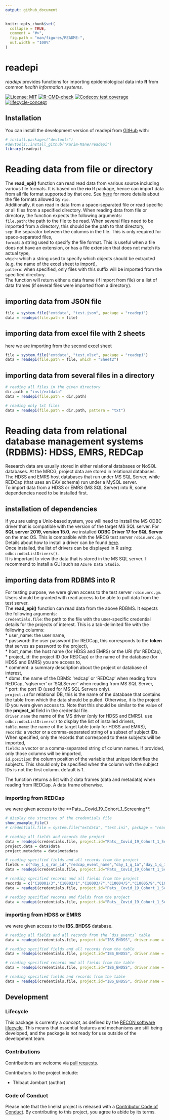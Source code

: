 ```yaml
---
output: github_document
---
```


<!-- README.md is generated from README.Rmd. Please edit that file -->

```r
knitr::opts_chunk$set(
  collapse = TRUE,
  comment = "#>",
  fig.path = "man/figures/README-",
  out.width = "100%"
)
```

# readepi

*readepi* provides functions for importing epidemiological data into __R__ from
common _health information systems_.

<!-- badges: start -->
[![License: MIT](https://img.shields.io/badge/License-MIT-yellow.svg)](https://opensource.org/licenses/MIT)
[![R-CMD-check](https://github.com/epiverse-trace/readepi/actions/workflows/R-CMD-check.yaml/badge.svg)](https://github.com/epiverse-trace/readepi/actions/workflows/R-CMD-check.yaml)
[![Codecov test coverage](https://codecov.io/gh/epiverse-trace/readepi/branch/main/graph/badge.svg)](https://app.codecov.io/gh/epiverse-trace/readepi?branch=main)
[![lifecycle-concept](https://raw.githubusercontent.com/reconverse/reconverse.github.io/master/images/badge-concept.svg)](https://www.reconverse.org/lifecycle.html#concept) 
<!-- badges: end -->


## Installation

You can install the development version of readepi from
[GitHub](https://github.com/) with:

```r
# install.packages("devtools")
#devtools::install_github("Karim-Mane/readepi")
library(readepi)
```

# Reading data from file or directory
The **read_epi()** function can read read data from various source including various file formats. It is based on the **rio** R package, hence can import data from all file format supported by that one. See [here](https://cran.r-project.org/web/packages/rio/vignettes/rio.html) for more details about the file formats allowed by `rio`.    
Additionally, it can read in data from a space-separated file or read specific or all files from a specified directory. When reading data from file or directory, the function expects the following arguments:    
`file.path`: the path to the file to be read. When several files need to be imported from a directory, this should be the path to that directory,      
`sep`: the separator between the columns in the file. This is only required for space-separated files,     
`format`: a string used to specify the file format. This is useful when a file does not have an extension, or has a file extension that does not match its actual type,      
`which`: which a string used to specify which objects should be extracted (e.g. the name of the excel sheet to import),     
`pattern`: when specified, only files with this suffix will be imported from the specified directory.    
The function will return either a data frame (if import from file) or a list of data frames (if several files were imported from a directory).    

## importing data from JSON file
```r
file = system.file("extdata", "test.json", package = "readepi")
data = readepi(file.path = file)
```

## importing data from excel file with 2 sheets
here we are importing from the second excel sheet
```r
file = system.file("extdata", "test.xlsx", package = "readepi")
data = readepi(file.path = file, which = "Sheet2")
```

## importing data from several files in a directory
```r
# reading all files in the given directory
dir.path = "inst/extdata"
data = readepi(file.path = dir.path)

# reading only txt files
data = readepi(file.path = dir.path, pattern = "txt")
```

# Reading data from relational database management systems (RDBMS): HDSS, EMRS, REDCap
Research data are usually stored in either relational databases or NoSQL databases. At the MRCG, project data are stored in relational databases. The HDSS and EMRS host databases that run under MS SQL Server, while REDCap (that uses an EAV schema) run under a MySQL server.    
To import data from a HDSS or EMRS (MS SQL Server) into R, some dependencies need to be installed first.    

## installation of dependencies
If you are using a Unix-based system, you will need to install the MS ODBC driver that is compatible with the version of the target MS SQL server. For **SQL server 2019, version 15.0**, we installed **ODBC Driver 17 for SQL Server** on the mac OS. This is compatible with the MRCG test server `robin.mrc.gm`. Details about how to install a driver can be found [here](https://learn.microsoft.com/en-us/sql/connect/odbc/linux-mac/install-microsoft-odbc-driver-sql-server-macos?view=sql-server-ver15).   
Once installed, the list of drivers can be displayed in R using: `odbc::odbcListDrivers()`.   
It is important to view the data that is stored in the MS SQL server. I recommend to install a GUI such as `Azure Data Studio`.     

## importing data from RDBMS into R
For testing purpose, we were given access to the test server `robin.mrc.gm`. Users should be granted with read access to be able to pull data from the test server.     
The **read_epi()** function can read data from the above RDBMS. It expects the following arguments:     
`credentials.file`: the path to the file with the user-specific credential details for the projects of interest. This is a tab-delimited file with the following columns:     
* user_name: the user name,    
* password: the user password (for REDCap, this corresponds to the **token** that serves as password to the project),    
* host_name: the host name (for HDSS and EMRS) or the URI (for REDCap),    
* project_id: the project ID (for REDCap) or the name of the database (for HDSS and EMRS) you are access to,   
* comment: a summary description about the project or database of interest,     
* dbms: the name of the DBMS: 'redcap' or 'REDCap' when reading from REDCap, 'sqlserver' or 'SQLServer' when reading from MS SQL Server,    
* port: the port ID (used for MS SQL Servers only).    
`project.id` for relational DB, this is the name of the database that contains the table from which the data should be pulled. Otherwise, it is the project ID you were given access to. Note that this should be similar to the value of the **project_id** field in the credential file.  
`driver.name` the name of the MS driver (only for HDSS and EMRS). use `odbc::odbcListDrivers()` to display the list of installed drivers,    
`table.name`: the name of the target table (only for HDSS and EMRS),   
`records`: a vector or a comma-separated string of a subset of subject IDs. When specified, only the records that correspond to these subjects will be imported,    
`fields`: a vector or a comma-separated string of column names. If provided, only those columns will be imported,     
`id.position`: the column position of the variable that unique identifies the subjects. This should only be specified when the column with the subject IDs is not the first column. default is 1.    

The function returns a list with 2 data frames (data and metadata) when reading from REDCap. A data frame otherwise.     

### importing from REDCap
we were given access to the **Pats__Covid_19_Cohort_1_Screening**.    
```r
# display the structure of the credentials file
show_example_file()
# credentials.file = system.file("extdata", "test.ini", package = "readepi")

# reading all fields and records the project
data = readepi(credentials.file, project.id="Pats__Covid_19_Cohort_1_Screening")
project.data = data$data
project.metadeta = data$metadata

# reading specified fields and all records from the project
fields = c("day_1_q_ran_id","redcap_event_name","day_1_q_1a","day_1_q_1b","day_1_q_1c","day_1_q_1","day_1_q_2","day_1_q_3","day_1_q_4","day_1_q_5")
data = readepi(credentials.file, project.id="Pats__Covid_19_Cohort_1_Screening", fields = fields)

# reading specified records and all fields from the project
records = c("C10001/3","C10002/1","C10003/7","C10004/5","C10005/9","C10006/8","C10007/6","C10008/4","C10009/2","C10010/1")
data = readepi(credentials.file, project.id="Pats__Covid_19_Cohort_1_Screening", records =  records)

# reading specified records and fields from the project
data = readepi(credentials.file, project.id="Pats__Covid_19_Cohort_1_Screening", records =  records, fields = fields)
```

### importing from HDSS or EMRS
we were given access to the **IBS_BHDSS** database.   
```r
# reading all fields and all records from the `dss_events` table
data = readepi(credentials.file, project.id="IBS_BHDSS", driver.name = "ODBC Driver 17 for SQL Server", table.name = "dss_events")

# reading specified fields and all records from the table
data = readepi(credentials.file, project.id="IBS_BHDSS", driver.name = "ODBC Driver 17 for SQL Server", table.name = "dss_events", fields = fields)

# reading specified records and all fields from the table
data = readepi(credentials.file, project.id="IBS_BHDSS", driver.name = "ODBC Driver 17 for SQL Server", table.name = "dss_events", records = records)

# reading specified fields and records from the table
data = readepi(credentials.file, project.id="IBS_BHDSS", driver.name = "ODBC Driver 17 for SQL Server", table.name = "dss_events", records = records, fields = fields)
```





## Development

### Lifecycle

This package is currently a *concept*, as defined by the [RECON software
lifecycle](https://www.reconverse.org/lifecycle.html). This means that essential
features and mechanisms are still being developed, and the package is not ready
for use outside of the development team.


### Contributions

Contributions are welcome via [pull requests](https://github.com/epiverse-trace/readepi/pulls).

Contributors to the project include:

* Thibaut Jombart (author)

### Code of Conduct
Please note that the linelist project is released with a 
[Contributor Code of Conduct](https://contributor-covenant.org/version/2/0/CODE_OF_CONDUCT.html).
By contributing to this project, you agree to abide by its terms.
